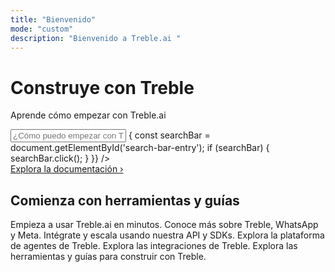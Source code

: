```yaml
---
title: "Bienvenido"
mode: "custom"
description: "Bienvenido a Treble.ai "
---
```


<div className="hero-container">
  <h1 className="hero-title">Construye con Treble</h1>
  <p className="hero-description">Aprende cómo empezar con Treble.ai</p>
  <input 
    type="text" 
    className="search-input"
    placeholder="¿Cómo puedo empezar con Treble.ai?..."
    readOnly
    onClick={() => {
      const searchBar = document.getElementById('search-bar-entry');
      if (searchBar) {
        searchBar.click();
      }
    }}
  />
  <div>
    <a href="/es/docs/welcome" className="explore-link">Explora la documentación ›</a>
  </div>
</div>

<div className="tools-guides-container">
  <div className="tools-guides-header">
    <h2 className="section-title">Comienza con herramientas y guías</h2>
  </div>
  
  <div className="tools-guides-grid">
    <CardGroup cols={3}>
      <Card 
        title="Primeros pasos" 
        icon="play"
        href="/es/docs/welcome"
      >
        Empieza a usar Treble.ai en minutos.
      </Card>
      <Card 
        title="Todo sobre Treble, WhatsApp y Meta" 
        icon="facebook"
        href="/es/docs/meta/overview"
      >
        Conoce más sobre Treble, WhatsApp y Meta.
      </Card>
      <Card 
        title="Referencia de la API" 
        icon="code"
        href="https://treble.notion.site/Treble-API-Documentation-b0a726d95018471f88e30a13db6f87b4?pvs=4"
      >
        Intégrate y escala usando nuestra API y SDKs.
      </Card>
      <Card 
        title="Plataforma de agentes" 
        icon="circle-user"
        href="/es/docs/agent-platform/welcome"
      >
        Explora la plataforma de agentes de Treble.
      </Card>
      <Card 
        title="Integraciones" 
        icon="circle-nodes"
        href="/es/docs/integrations/welcome"
      >
        Explora las integraciones de Treble.
      </Card>
      <Card 
        title="Construye con Treble" 
        icon="gear"
        href="/es/docs/build-with-treble/welcome"
      >
        Explora las herramientas y guías para construir con Treble.
      </Card>
    </CardGroup>
  </div>
</div>